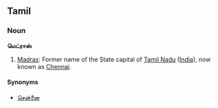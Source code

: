 ==Tamil==
===Noun===
'''மெட்ராஸ்'''

#[[Madras]]: Former name of the State capital of [[Tamil Nadu]] ([[India]]), now known as [[Chennai]].

====Synonyms====
*[[சென்னை]]